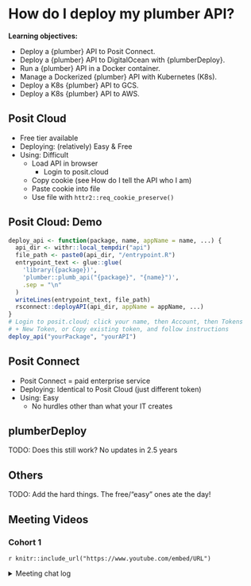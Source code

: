 # How do I deploy my plumber API?

**Learning objectives:**

-   Deploy a {plumber} API to Posit Connect.
-   Deploy a {plumber} API to DigitalOcean with {plumberDeploy}.
-   Run a {plumber} API in a Docker container.
-   Manage a Dockerized {plumber} API with Kubernetes (K8s).
-   Deploy a K8s {plumber} API to GCS.
-   Deploy a K8s {plumber} API to AWS.

## Posit Cloud {-}

-   Free tier available
-   Deploying: (relatively) Easy & Free
-   Using: Difficult
    -   Load API in browser
        -   Login to posit.cloud
    -   Copy cookie (see How do I tell the API who I am)
    -   Paste cookie into file
    -   Use file with `httr2::req_cookie_preserve()`

## Posit Cloud: Demo {-}

```r
deploy_api <- function(package, name, appName = name, ...) {
  api_dir <- withr::local_tempdir("api")
  file_path <- paste0(api_dir, "/entrypoint.R")
  entrypoint_text <- glue::glue(
    'library({package})',
    'plumber::plumb_api("{package}", "{name}")',
    .sep = "\n"
  )
  writeLines(entrypoint_text, file_path)
  rsconnect::deployAPI(api_dir, appName = appName, ...)
}
# Login to posit.cloud; click your name, then Account, then Tokens
# + New Token, or Copy existing token, and follow instructions
deploy_api("yourPackage", "yourAPI")
```

## Posit Connect {-}

-   Posit Connect = paid enterprise service
-   Deploying: Identical to Posit Cloud (just different token)
-   Using: Easy
    -   No hurdles other than what your IT creates

## plumberDeploy {-}

TODO: Does this still work? No updates in 2.5 years

## Others {-}

TODO: Add the hard things. The free/"easy" ones ate the day!

## Meeting Videos {-}

### Cohort 1 {-}

`r knitr::include_url("https://www.youtube.com/embed/URL")`

<details>
<summary> Meeting chat log </summary>

```
LOG
```
</details>
